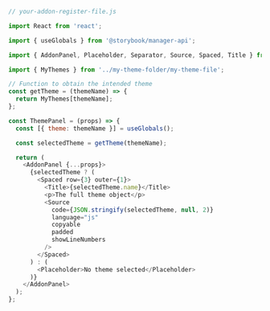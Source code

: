 ```js
// your-addon-register-file.js

import React from 'react';

import { useGlobals } from '@storybook/manager-api';

import { AddonPanel, Placeholder, Separator, Source, Spaced, Title } from '@storybook/components';

import { MyThemes } from '../my-theme-folder/my-theme-file';

// Function to obtain the intended theme
const getTheme = (themeName) => {
  return MyThemes[themeName];
};

const ThemePanel = (props) => {
  const [{ theme: themeName }] = useGlobals();

  const selectedTheme = getTheme(themeName);

  return (
    <AddonPanel {...props}>
      {selectedTheme ? (
        <Spaced row={3} outer={1}>
          <Title>{selectedTheme.name}</Title>
          <p>The full theme object</p>
          <Source
            code={JSON.stringify(selectedTheme, null, 2)}
            language="js"
            copyable
            padded
            showLineNumbers
          />
        </Spaced>
      ) : (
        <Placeholder>No theme selected</Placeholder>
      )}
    </AddonPanel>
  );
};
```
